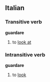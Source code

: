 ==Italian==
===Transitive verb===
'''guardare'''

#to [[look at]]

===Intransitive verb===
'''guardare'''

#to [[look]]